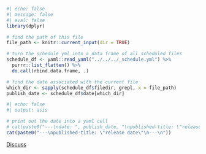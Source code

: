 <!-- The bit before that is commented out adds publish date to document metadata and button links at the top of the doc. This workflow can be revisited but currently doesn't work because listings aren't updated with these dates, only the renderd docs. -->

```r
#| echo: false
#| message: false
#| eval: false
library(dplyr)

# find the path of this file
file_path <- knitr::current_input(dir = TRUE)

# turn the schedule yml into a data frame of all scheduled files
schedule_df <- yaml::read_yaml("../../../_schedule.yml") %>%
  purrr::list_flatten() %>%
  do.call(rbind.data.frame, .)

# find the date associated with the current file
which_dir <- sapply(schedule_df$filedir, grepl, x = file_path)
publish_date <- schedule_df$date[which_dir]
```

```r
#| echo: false
#| output: asis

# print out the date into a yaml cell
# cat(paste0("---\ndate: ", publish_date, "\npublished-title: \"release date\"\n---\n"))
cat(paste0("---\npublished-title: \"release date\"\n---\n"))
```

[[Discuss]{.btn .btn-primary}](https://edstem.org/us/courses/31657)

